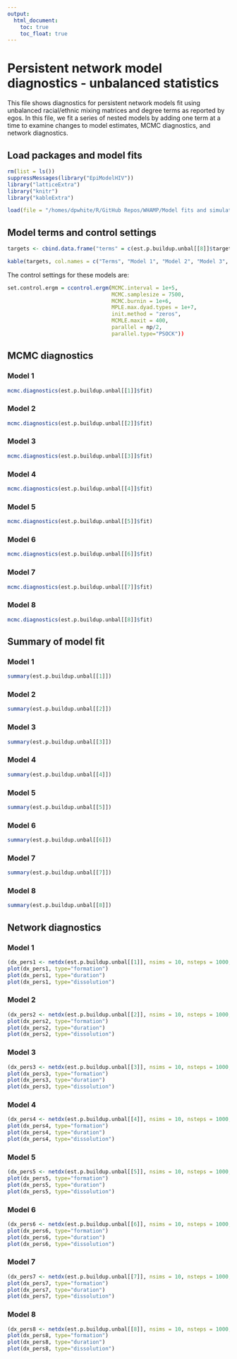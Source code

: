 ```yaml
---
output:
  html_document:
    toc: true
    toc_float: true
---
```

# Persistent network model diagnostics - unbalanced statistics 
This file shows diagnostics for persistent network models fit using unbalanced racial/ethnic mixing matrices and degree terms as reported by egos. In this file, we fit a series of nested models by adding one term at a time to examine changes to model estimates, MCMC diagnostics, and network diagnostics.

## Load packages and model fits
```r
rm(list = ls())
suppressMessages(library("EpiModelHIV"))
library("latticeExtra")
library("knitr")
library("kableExtra")

load(file = "/homes/dpwhite/R/GitHub Repos/WHAMP/Model fits and simulations/Fit tests and debugging/est/fit.p.buildup.unbal.rda")

```

## Model terms and control settings

```r
targets <- cbind.data.frame("terms" = c(est.p.buildup.unbal[[8]]$target.stats.names, "degrange", "nodematch.role.class.I", "nodematch.role.class.R"), "stats.1" = round(c(est.p.buildup.unbal[[1]]$target.stats[1], rep(NA,11), est.p.buildup.unbal[[1]]$target.stats[2], -Inf, -Inf),1), "stats.2" = round(c(est.p.buildup.unbal[[2]]$target.stats[1], rep(NA,1), est.p.buildup.unbal[[2]]$target.stats[2:3], rep(NA,8), est.p.buildup.unbal[[2]]$target.stats[4], -Inf, -Inf),1), "stats.3" = round(c(est.p.buildup.unbal[[3]]$target.stats[1], rep(NA,1), est.p.buildup.unbal[[3]]$target.stats[2:3], rep(NA,3), est.p.buildup.unbal[[3]]$target.stats[4:6], rep(NA,2), est.p.buildup.unbal[[3]]$target.stats[7], -Inf, -Inf),1), "stats.4" = round(c(est.p.buildup.unbal[[4]]$target.stats[1:4], rep(NA,3), est.p.buildup.unbal[[4]]$target.stats[5:7], rep(NA,2), est.p.buildup.unbal[[4]]$target.stats[8], -Inf, -Inf),1), "stats.5" = round(c(est.p.buildup.unbal[[5]]$target.stats[1:6], rep(NA,1), est.p.buildup.unbal[[5]]$target.stats[7:9], rep(NA,2), est.p.buildup.unbal[[5]]$target.stats[10], -Inf, -Inf),1), "stats.6" = round(c(est.p.buildup.unbal[[6]]$target.stats[1:6], rep(NA,1), est.p.buildup.unbal[[6]]$target.stats[7:9], rep(NA,1), est.p.buildup.unbal[[6]]$target.stats[c(10,11)],  -Inf, -Inf),1), "stats.7" = round(c(est.p.buildup.unbal[[7]]$target.stats[1:10], rep(NA,1), est.p.buildup.unbal[[7]]$target.stats[c(11,12)], -Inf, -Inf),1), "stats.8" = round(c(est.p.buildup.unbal[[8]]$target.stats, -Inf, -Inf),1))

kable(targets, col.names = c("Terms", "Model 1", "Model 2", "Model 3", "Model 4", "Model 5", "Model 6", "Model 7", "Model 8"), caption="Model terms and target statistics") %>% kable_styling(full_width=F, position="center")
```

The control settings for these models are:
```r
set.control.ergm = ccontrol.ergm(MCMC.interval = 1e+5,
                                 MCMC.samplesize = 7500,
                                 MCMC.burnin = 1e+6,
                                 MPLE.max.dyad.types = 1e+7,
                                 init.method = "zeros",
                                 MCMLE.maxit = 400,
                                 parallel = np/2,
                                 parallel.type="PSOCK"))
```

## MCMC diagnostics

### Model 1
```r
mcmc.diagnostics(est.p.buildup.unbal[[1]]$fit)
```

### Model 2
```r
mcmc.diagnostics(est.p.buildup.unbal[[2]]$fit)
```

### Model 3
```r
mcmc.diagnostics(est.p.buildup.unbal[[3]]$fit)
```

### Model 4
```r
mcmc.diagnostics(est.p.buildup.unbal[[4]]$fit)
```

### Model 5
```r
mcmc.diagnostics(est.p.buildup.unbal[[5]]$fit)
```

### Model 6
```r
mcmc.diagnostics(est.p.buildup.unbal[[6]]$fit)
```

### Model 7
```r
mcmc.diagnostics(est.p.buildup.unbal[[7]]$fit)
```

### Model 8
```r
mcmc.diagnostics(est.p.buildup.unbal[[8]]$fit)
```


## Summary of model fit

### Model 1
```r
summary(est.p.buildup.unbal[[1]])
```

### Model 2
```r
summary(est.p.buildup.unbal[[2]])
```

### Model 3
```r
summary(est.p.buildup.unbal[[3]])
```

### Model 4
```r
summary(est.p.buildup.unbal[[4]])
```

### Model 5
```r
summary(est.p.buildup.unbal[[5]])
```

### Model 6
```r
summary(est.p.buildup.unbal[[6]])
```

### Model 7
```r
summary(est.p.buildup.unbal[[7]])
```

### Model 8
```r
summary(est.p.buildup.unbal[[8]])
```


## Network diagnostics

### Model 1
```r
(dx_pers1 <- netdx(est.p.buildup.unbal[[1]], nsims = 10, nsteps = 1000, ncores = 4, nwstats.formula = est.p.buildup.unbal[[8]]$formation))
plot(dx_pers1, type="formation")
plot(dx_pers1, type="duration")
plot(dx_pers1, type="dissolution")
```

### Model 2
```r
(dx_pers2 <- netdx(est.p.buildup.unbal[[2]], nsims = 10, nsteps = 1000, ncores = 4, nwstats.formula = est.p.buildup.unbal[[8]]$formation))
plot(dx_pers2, type="formation")
plot(dx_pers2, type="duration")
plot(dx_pers2, type="dissolution")
```

### Model 3
```r
(dx_pers3 <- netdx(est.p.buildup.unbal[[3]], nsims = 10, nsteps = 1000, ncores = 4, nwstats.formula = est.p.buildup.unbal[[8]]$formation))
plot(dx_pers3, type="formation")
plot(dx_pers3, type="duration")
plot(dx_pers3, type="dissolution")
```

### Model 4
```r
(dx_pers4 <- netdx(est.p.buildup.unbal[[4]], nsims = 10, nsteps = 1000, ncores = 4, nwstats.formula = est.p.buildup.unbal[[8]]$formation))
plot(dx_pers4, type="formation")
plot(dx_pers4, type="duration")
plot(dx_pers4, type="dissolution")
```

### Model 5
```r
(dx_pers5 <- netdx(est.p.buildup.unbal[[5]], nsims = 10, nsteps = 1000, ncores = 4, nwstats.formula = est.p.buildup.unbal[[8]]$formation))
plot(dx_pers5, type="formation")
plot(dx_pers5, type="duration")
plot(dx_pers5, type="dissolution")
```

### Model 6
```r
(dx_pers6 <- netdx(est.p.buildup.unbal[[6]], nsims = 10, nsteps = 1000, ncores = 4, nwstats.formula = est.p.buildup.unbal[[8]]$formation))
plot(dx_pers6, type="formation")
plot(dx_pers6, type="duration")
plot(dx_pers6, type="dissolution")
```

### Model 7
```r
(dx_pers7 <- netdx(est.p.buildup.unbal[[7]], nsims = 10, nsteps = 1000, ncores = 4, nwstats.formula = est.p.buildup.unbal[[8]]$formation))
plot(dx_pers7, type="formation")
plot(dx_pers7, type="duration")
plot(dx_pers7, type="dissolution")
```

### Model 8
```r
(dx_pers8 <- netdx(est.p.buildup.unbal[[8]], nsims = 10, nsteps = 1000, ncores = 4))
plot(dx_pers8, type="formation")
plot(dx_pers8, type="duration")
plot(dx_pers8, type="dissolution")
```
